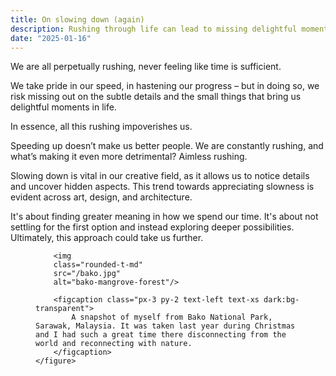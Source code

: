 ```yaml
---
title: On slowing down (again)
description: Rushing through life can lead to missing delightful moments and impoverishing experiences, while slowing down enhances creativity and allows for deeper exploration and meaning.
date: "2025-01-16"
---
```


We are all perpetually rushing, never feeling like time is sufficient.

We take pride in our speed, in hastening our progress – but in doing so, we risk missing out on the subtle details and the small things that bring us delightful moments in life.

In essence, all this rushing impoverishes us.

Speeding up doesn’t make us better people. We are constantly rushing, and what’s making it even more detrimental? Aimless rushing. 

Slowing down is vital in our creative field, as it allows us to notice details and uncover hidden aspects. This trend towards appreciating slowness is evident across art, design, and architecture.

It's about finding greater meaning in how we spend our time. It's about not settling for the first option and instead exploring deeper possibilities. Ultimately, this approach could take us further.

<div class="md:container md:mx-auto box-border p-8 border-0 bg-slate-50 dark:bg-slate-950">
    <figure class="rounded-md shadow-2xl">

        <img 
        class="rounded-t-md" 
        src="/bako.jpg" 
        alt="bako-mangrove-forest"/>

        <figcaption class="px-3 py-2 text-left text-xs dark:bg-transparent">
            A snapshot of myself from Bako National Park, Sarawak, Malaysia. It was taken last year during Christmas and I had such a great time there disconnecting from the world and reconnecting with nature.
        </figcaption>
    </figure>    
</div>